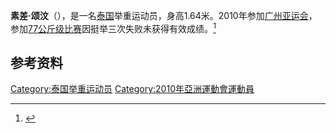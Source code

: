 '''素差·颂汶'''（{{bd|1991年|4月21日}}），是一名[[泰国|泰国]]举重运动员，身高1.64米。2010年参加[[广州亚运会|广州亚运会]]，参加[[2010年亚洲运动会举重比赛_-_男子77公斤级|77公斤级比赛]]因挺举三次失败未获得有效成绩。<ref>{{cite web|url=http://www.gz2010.cn/info/CHN_CHN/ZB/ZBB101A_WL@@@@@@@@@@@@@@@CHN_number=282298.html | language=zh-hans | title=素差·颂汶 - 简历  |publisher=2010年广州亚运会官方网站 |accessdate=2011-08-12 }}</ref>
==参考资料==
<references />


[[Category:泰国举重运动员|Category:泰国举重运动员]]
[[Category:2010年亞洲運動會運動員|Category:2010年亞洲運動會運動員]]